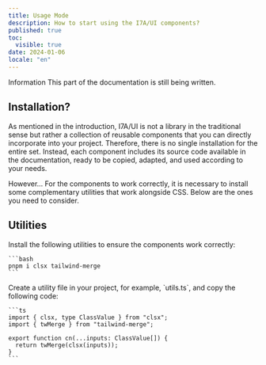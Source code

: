 ```yaml
---
title: Usage Mode
description: How to start using the I7A/UI components?
published: true
toc:
  visible: true
date: 2024-01-06
locale: "en"
---
```


<Callout variant="tip">
  <CalloutTitle>Information</CalloutTitle>
  <CalloutDescription>
    This part of the documentation is still being written.
  </CalloutDescription>
</Callout>

## Installation?

As mentioned in the introduction, I7A/UI is not a library in the traditional sense but rather a collection of reusable components that you can directly incorporate into your project. Therefore, there is no single installation for the entire set. Instead, each component includes its source code available in the documentation, ready to be copied, adapted, and used according to your needs.

<Callout variant="tip">
  <CalloutTitle>However...</CalloutTitle>
  <CalloutDescription>
    For the components to work correctly, it is necessary to install some
    complementary utilities that work alongside CSS. Below are the ones you need
    to consider.
  </CalloutDescription>
</Callout>

## Utilities

<Steps>

  <Step>
    Install the following utilities to ensure the components work correctly:

    ```bash
    pnpm i clsx tailwind-merge
    ```

  </Step>

  <Step>
    Create a utility file in your project, for example, `utils.ts`, and copy the following code:

    ```ts
    import { clsx, type ClassValue } from "clsx";
    import { twMerge } from "tailwind-merge";

    export function cn(...inputs: ClassValue[]) {
      return twMerge(clsx(inputs));
    }
    ```

  </Step>

</Steps>
